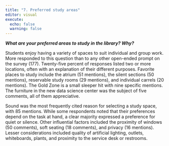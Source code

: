 ```yaml
---
title: "7. Preferred study areas"
editor: visual
execute:
  echo: false
  warning: false
---
```


***What are your preferred areas to study in the library? Why?***

Students enjoy having a variety of spaces to suit individual and group work. More responded to this question than to any other open-ended prompt on the survey (177). Twenty-five percent of responses listed two or more locations, often with an explanation of their different purposes. Favorite places to study include the atrium (51 mentions), the silent sections (50 mentions), reservable study rooms (29 mentions), and individual carrels (20 mentions). The Gold Zone is a small sleeper hit with nine specific mentions. The furniture in the new data science center was the subject of five comments, all of them appreciative.

Sound was the most frequently cited reason for selecting a study space, with 85 mentions. While some respondents noted that their preferences depend on the task at hand, a clear majority expressed a preference for quiet or silence. Other influential factors included the proximity of windows (50 comments), soft seating (18 comments), and privacy (16 mentions). Lesser considerations included quality of artificial lighting, outlets, whiteboards, plants, and proximity to the service desk or restrooms.
